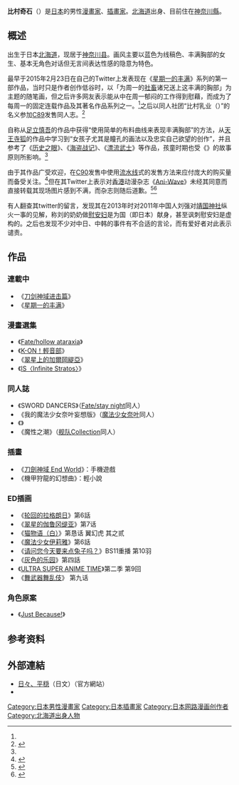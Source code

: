 {{Infobox Comics creator
|名稱= 比村 奇石
|english= Kiseki Himura
|japanese= 比村 奇石
|kana= ひむら きせき
|romaji= Himura Kiseki
|出生日期= 
|出生地點= {{JPN}}[[北海道|北海道]]
|逝世日期= 
|逝世地點= 
|國籍= {{JPN}}
|職業= [[漫畫家|漫畫家]]、[[插畫家|插畫家]]
|類型= [[青年漫畫|青年漫畫]]
|活動開始= 2003年
|活動結束= 
|代表作= 《[[星期一的豐滿|星期一的豐滿]]》
|獲得獎項= 
}}
{{japanese|japanese=比村 奇石|kana=ひむら きせき|romaji=Himura Kiseki}}

'''比村奇石'''（{{lang|ja|ひむら きせき}}{{bd}}）是[[日本|日本]]的男性[[漫畫家|漫畫家]]、[[插畫家|插畫家]]。[[北海道|北海道]]出身、目前住在[[神奈川縣|神奈川縣]]。

==概述==
出生于日本[[北海道|北海道]]，现居于[[神奈川县|神奈川县]]。画风主要以蓝色为线稿色、丰满胸部的女生、基本无角色对话但无言间表达性感的隐意为特色。

最早于2015年2月23日在自己的Twitter上发表现在《[[星期一的丰满|星期一的丰满]]》系列的第一部作品，当时只是作者创作低谷时，以「为周一的[[社畜|社畜]]诸兄送上这丰满的胸部」为主题的随笔画，但之后许多网友表示能从中在周一郁闷的工作得到慰藉，而成为了每周一的固定连载作品及其著名作品系列之一。<ref name="interview"/>之后以同人社团“比村乳业（{{lang|ja|比村乳業}}）”的名义参加[[Comic_Market|C89]]发售同人志。<ref>{{Cite web|date= 2010-10-10|url= http://ure.pia.co.jp/articles/-/64438|title= まさかのアニメ化!比村奇石『月曜日のたわわ』YouTubeで配信スタート、全12話を予定|publisher= ウレぴあ総研|accessdate= 2016-10-10|archive-date= 2020-04-14|archive-url= https://web.archive.org/web/20200414022504/https://ure.pia.co.jp/articles/-/64438|dead-url= no}}</ref>

自称从[[足立慎吾|足立慎吾]]的作品中获得“使用简单的布料曲线来表现丰满胸部”的方法，从[[天王寺狐|天王寺狐]]的作品中学习到“女孩子尤其是瞳孔的画法以及忠实自己欲望的创作”，并且参考了《[[历史之眼|历史之眼]]》、《[[海盗战记|海盗战记]]》、《[[漂流武士|漂流武士]]》等作品，孩童时期也受《{{tsl|ja|オルフィーナ|幻龙少女奥菲娜}}》的故事原则所影响。<ref name="interview"/>

由于其作品广受欢迎，在[[Comic_Market|C90]]发售中使用[[流水线|流水线]]式的发售方法来应付庞大的购买量而备受关注。<ref>{{cite web|title=コミケ人気サークルの人捌きが訓練されすぎていると話題に｜ニフティニュース|url=https://news.nifty.com/article/item/neta/12189-155506/|accessdate=2016-10-11}}{{dead link|date=2018年3月 |bot=InternetArchiveBot |fix-attempted=yes }}</ref>但在其Twitter上表示对[[香港|香港]]动漫杂志《[[Ani-Wave|Ani-Wave]]》未经其同意而直接转载其现场图片感到不满，而杂志则随后道歉。<ref>{{cite web|title=香港动漫杂志刊登比村乳业C90场照引起比村奇石不满|url=http://comic.sina.com.cn/guoji/2016-09-06/doc-ifxvqcts9650437.shtml|accessdate=2016-10-11|archive-date=2017-02-02|archive-url=https://web.archive.org/web/20170202014236/http://comic.sina.com.cn/guoji/2016-09-06/doc-ifxvqcts9650437.shtml|dead-url=no}}</ref><ref>{{cite web|title=Game書佬！獻醜不如藏拙啦！|author=一弦|work=[[立場新聞|立場新聞]]|url=https://thestandnews.com/culture/game%E6%9B%B8%E4%BD%AC-%E7%8D%BB%E9%86%9C%E4%B8%8D%E5%A6%82%E8%97%8F%E6%8B%99%E5%95%A6/|accessdate=2016-10-11|archive-date=2021-01-27|archive-url=https://web.archive.org/web/20210127111933/https://www.thestandnews.com/culture/game%E6%9B%B8%E4%BD%AC-%E7%8D%BB%E9%86%9C%E4%B8%8D%E5%A6%82%E8%97%8F%E6%8B%99%E5%95%A6/|dead-url=no}}</ref>

有人翻查其twitter的留言，发现其在2013年时对2011年中国人刘强对[[靖国神社|靖国神社]]纵火一事的见解，称刘的奶奶做[[慰安妇|慰安妇]]是为国（即日本）献身，甚至讽刺慰安妇是虚构的。之后也发现不少对中日、中韩的事件有不合适的言论，而有爱好者对此表示谴责。

== 作品 ==
=== 連載中 ===
* 《[[刀剑神域|刀剑神域进击篇]]》
* 《[[星期一的丰满|星期一的丰满]]》

=== 漫畫選集 ===
*《[[Fate/hollow_ataraxia|Fate/hollow ataraxia]]》
*《[[K-ON！輕音部|K-ON！輕音部]]》
*《[[翠星上的加爾岡緹亞|翠星上的加爾岡緹亞]]》
*《[[IS〈Infinite_Stratos〉|IS〈Infinite Stratos〉]]》

=== 同人誌 ===
* 《SWORD DANCERS》（[[Fate/stay_night|Fate/stay night]]同人）
* 《我的魔法少女奈叶妄想版》（[[魔法少女奈叶|魔法少女奈叶]]同人）
* 《{{lang|ja|有罪証拠物件}}》
* 《魔性之潮》（[[舰队Collection|舰队Collection]]同人）

=== 插畫 ===
*《[[刀劍神域|刀劍神域 End World]]》：手機遊戲
*《機甲狩龍的幻想曲》：輕小說

=== ED插画 ===
* 《[[轮回的拉格朗日|轮回的拉格朗日]]》第6話
* 《[[翠星的伽鲁冈缇亚|翠星的伽鲁冈缇亚]]》第7话	
* 《[[猫物语|猫物语（白）]]》第恳话 翼幻虎 其之贰<!--13.7-->
* 《[[魔法少女伊莉雅|魔法少女伊莉雅]]》第6話 
* 《[[请问您今天要来点兔子吗？|请问您今天要来点兔子吗？]]》BS11重播 第10羽 
* 《[[灰色的乐园|灰色的乐园]]》第四話 
* 《[[ULTRA_SUPER_ANIME_TIME|ULTRA SUPER ANIME TIME]]》第二季 第9回
* 《[[舞武器舞乱伎|舞武器舞乱伎]]》 第九话

=== 角色原案 ===
* 《[[Just_Because!|Just Because!]]》

==参考资料==
{{reflist|refs=
<ref name="interview">* {{cite web|title=「月曜朝の社畜諸兄にたわわをお届けします」　Twitterの人気コンテンツ“月曜日のたわわ”はどうやって生まれたか、漫画家・比村奇石さんに話を聞いた - ねとらぼ|url=http://nlab.itmedia.co.jp/nl/articles/1608/01/news020.html|accessdate=2016-10-11|language=ja|archive-date=2020-11-25|archive-url=https://web.archive.org/web/20201125231404/https://nlab.itmedia.co.jp/nl/articles/1608/01/news020.html|dead-url=no}}
* {{cite web|title=为痛苦的社畜诸兄献上丰满的奶子，专访著名奶子漫画家比村奇石|url=http://comic.sina.com.cn/manhua/2016-08-01/doc-ifxunyya2926786.shtml|language=zh|access-date=2016-10-11|archive-date=2017-02-02|archive-url=https://web.archive.org/web/20170202014323/http://comic.sina.com.cn/manhua/2016-08-01/doc-ifxunyya2926786.shtml|dead-url=no}}</ref>
}}

== 外部連結 ==
* [https://web.archive.org/web/20171119050332/http://www10.plala.or.jp/strangestone/ 日々、平穏]（日文）（官方網站）
* {{Twitter|Strangestone|比村奇石}}

{{Authority control}}
{{DEFAULTSORT:Himura Kiseki}}
[[Category:日本男性漫畫家|Category:日本男性漫畫家]]
[[Category:日本插畫家|Category:日本插畫家]]
[[Category:日本网路漫画创作者|Category:日本网路漫画创作者]]
[[Category:北海道出身人物|Category:北海道出身人物]]